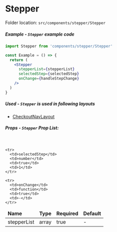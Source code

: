 <h1 className="text-primary">Stepper</h1>

Folder location: `src/components/stepper/Stepper`

##### Example - `Stepper` example code

```jsx
import Stepper from 'components/stepper/Stepper'

const Example = () => {
  return (
    <Stepper
      stepperList={stepperList}
      selectedStep={selectedStep}
      onChange={handleStepChange}
    />
  )
}
```

##### Used - `Stepper` is used in following layouts

- [CheckoutNavLayout](https://bazaar-doc.netlify.app/layouts/checkout-layout)

##### Props - `Stepper` Prop List:

<br />

<table>

<thead>
  <tr>
    <td>
      <b>Name</b>
    </td>
    <td>
      <b>Type</b>
    </td>
    <td>
      <b>Required</b>
    </td>
    <td>
      <b>Default</b>
    </td>
  </tr>
</thead>

  <tbody>
    <tr>
      <td>stepperList</td>
      <td>array</td>
      <td>true</td>
      <td>-</td>
    </tr>

    <tr>
      <td>selectedStep</td>
      <td>number</td>
      <td>true</td>
      <td>1</td>
    </tr>

    <tr>
      <td>onChange</td>
      <td>function</td>
      <td>true</td>
      <td>-</td>
    </tr>

  </tbody>
</table>
